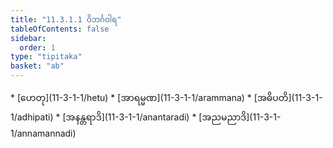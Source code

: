 ```yaml
---
title: "11.3.1.1 ဝိဘင်္ဂဝါရ"
tableOfContents: false
sidebar:
  order: 1
type: "tipitaka"
basket: "ab"
---
```



<DynamicBreadcrumb />



<TableOfContents>
* [ဟေတု](11-3-1-1/hetu)
* [အာရမ္မဏ](11-3-1-1/arammana)
* [အဓိပတိ](11-3-1-1/adhipati)
* [အနန္တရာဒိ](11-3-1-1/anantaradi)
* [အညမညာဒိ](11-3-1-1/annamannadi)
</TableOfContents>